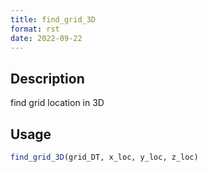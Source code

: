 ```yaml
--- 
title: find_grid_3D 
format: rst 
date: 2022-09-22 
--- 
```


## Description

find grid location in 3D


## Usage

```r
find_grid_3D(grid_DT, x_loc, y_loc, z_loc)
```


